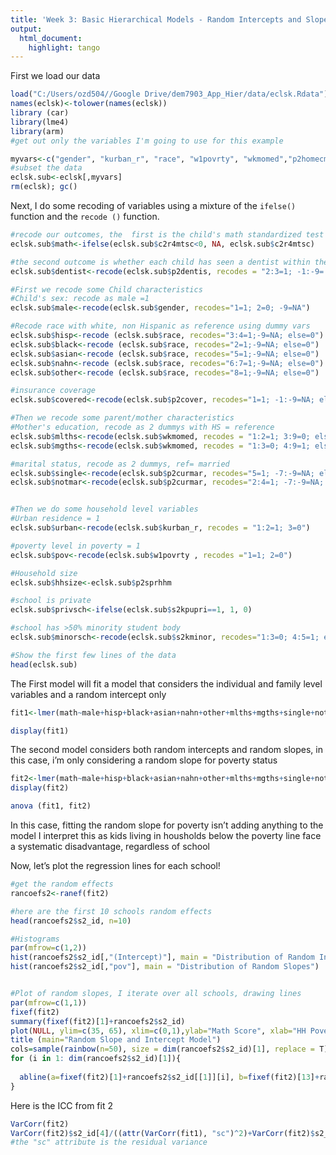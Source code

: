 ---
title: 'Week 3: Basic Hierarchical Models - Random Intercepts and Slopes'
output:
  html_document:
    highlight: tango
---

First we load our data
```{r}
load("C:/Users/ozd504//Google Drive/dem7903_App_Hier/data/eclsk.Rdata")
names(eclsk)<-tolower(names(eclsk))
library (car)
library(lme4)
library(arm)
#get out only the variables I'm going to use for this example

myvars<-c("gender", "kurban_r", "race", "w1povrty", "wkmomed","p2homecm", "p2cover", "p2curmar", "p2sprhhm", "c2r4mtsc", "p2dentis", "s2_id", "s2kpupri","s2kminor" )
#subset the data
eclsk.sub<-eclsk[,myvars]
rm(eclsk); gc()
```


Next, I do some recoding of variables using a mixture of the ` ifelse()` function and the `recode ()` function.
```{r}
#recode our outcomes, the  first is the child's math standardized test score  in Kindergarten
eclsk.sub$math<-ifelse(eclsk.sub$c2r4mtsc<0, NA, eclsk.sub$c2r4mtsc)

#the second outcome is whether each child has seen a dentist within the last year
eclsk.sub$dentist<-recode(eclsk.sub$p2dentis, recodes = "2:3=1; -1:-9= NA; else=0")

#First we recode some Child characteristics
#Child's sex: recode as male =1
eclsk.sub$male<-recode(eclsk.sub$gender, recodes="1=1; 2=0; -9=NA")

#Recode race with white, non Hispanic as reference using dummy vars
eclsk.sub$hisp<-recode (eclsk.sub$race, recodes="3:4=1;-9=NA; else=0")
eclsk.sub$black<-recode (eclsk.sub$race, recodes="2=1;-9=NA; else=0")
eclsk.sub$asian<-recode (eclsk.sub$race, recodes="5=1;-9=NA; else=0")
eclsk.sub$nahn<-recode (eclsk.sub$race, recodes="6:7=1;-9=NA; else=0")
eclsk.sub$other<-recode (eclsk.sub$race, recodes="8=1;-9=NA; else=0")

#insurance coverage
eclsk.sub$covered<-recode(eclsk.sub$p2cover, recodes="1=1; -1:-9=NA; else=0")

#Then we recode some parent/mother characteristics
#Mother's education, recode as 2 dummys with HS = reference
eclsk.sub$mlths<-recode(eclsk.sub$wkmomed, recodes = "1:2=1; 3:9=0; else = NA")
eclsk.sub$mgths<-recode(eclsk.sub$wkmomed, recodes = "1:3=0; 4:9=1; else =NA") 

#marital status, recode as 2 dummys, ref= married
eclsk.sub$single<-recode(eclsk.sub$p2curmar, recodes="5=1; -7:-9=NA; else=0")
eclsk.sub$notmar<-recode(eclsk.sub$p2curmar, recodes="2:4=1; -7:-9=NA; else=0")


#Then we do some household level variables
#Urban residence = 1
eclsk.sub$urban<-recode(eclsk.sub$kurban_r, recodes = "1:2=1; 3=0")

#poverty level in poverty = 1
eclsk.sub$pov<-recode(eclsk.sub$w1povrty , recodes ="1=1; 2=0")

#Household size
eclsk.sub$hhsize<-eclsk.sub$p2sprhhm

#school is private
eclsk.sub$privsch<-ifelse(eclsk.sub$s2kpupri==1, 1, 0)

#school has >50% minority student body
eclsk.sub$minorsch<-recode(eclsk.sub$s2kminor, recodes="1:3=0; 4:5=1; else=NA" )
```

```{r}
#Show the first few lines of the data
head(eclsk.sub)
```


The First model will fit a model that considers the individual and family level variables 
and a random intercept only
```{r}
fit1<-lmer(math~male+hisp+black+asian+nahn+other+mlths+mgths+single+notmar+urban+pov+hhsize+(1|s2_id), data=eclsk.sub, REML=T)

display(fit1)
```


The second model considers both random intercepts and random slopes, in this case, i'm only considering a random slope for poverty status

```{r}
fit2<-lmer(math~male+hisp+black+asian+nahn+other+mlths+mgths+single+notmar+urban+pov+hhsize+(1+pov|s2_id), data = eclsk.sub, REML = T)
display(fit2)

anova (fit1, fit2)
```
In this case, fitting the random slope for poverty isn't adding anything to the model
I interpret this as kids living in housholds below the poverty line face a systematic disadvantage, regardless of school

Now, let's plot the regression lines for each school!
```{r}
#get the random effects
rancoefs2<-ranef(fit2)

#here are the first 10 schools random effects
head(rancoefs2$s2_id, n=10)

#Histograms 
par(mfrow=c(1,2))
hist(rancoefs2$s2_id[,"(Intercept)"], main = "Distribution of Random Intercepts")
hist(rancoefs2$s2_id[,"pov"], main = "Distribution of Random Slopes")


#Plot of random slopes, I iterate over all schools, drawing lines
par(mfrow=c(1,1))
fixef(fit2)
summary(fixef(fit2)[1]+rancoefs2$s2_id)
plot(NULL, ylim=c(35, 65), xlim=c(0,1),ylab="Math Score", xlab="HH Poverty Status")
title (main="Random Slope and Intercept Model")
cols=sample(rainbow(n=50), size = dim(rancoefs2$s2_id)[1], replace = T)
for (i in 1: dim(rancoefs2$s2_id)[1]){
  
  abline(a=fixef(fit2)[1]+rancoefs2$s2_id[[1]][i], b=fixef(fit2)[13]+rancoefs2$s2_id[[2]][i], col=cols[i],lwd=.5 )
}

```

Here is the ICC from fit 2
```{r}
VarCorr(fit2)
VarCorr(fit2)$s2_id[4]/((attr(VarCorr(fit1), "sc")^2)+VarCorr(fit2)$s2_id[1]+VarCorr(fit2)$s2_id[4])
#the "sc" attribute is the residual variance
```

